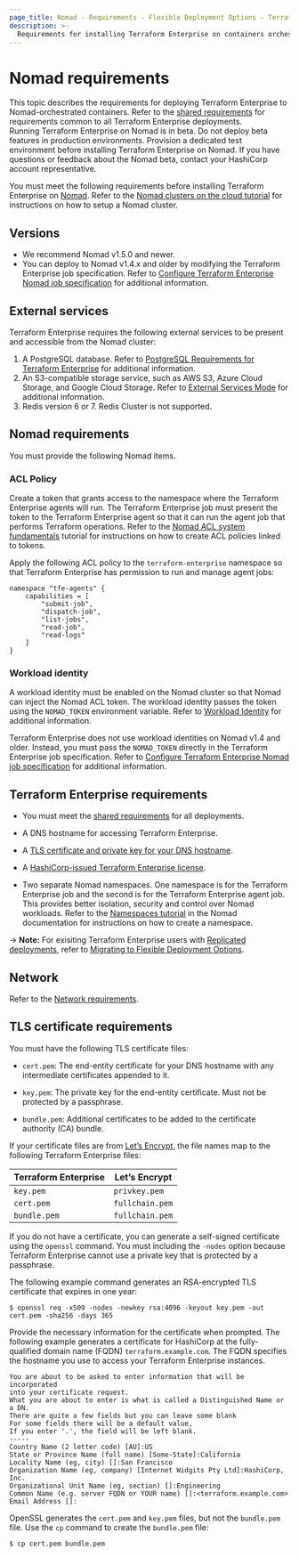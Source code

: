 ```yaml
---
page_title: Nomad - Requirements - Flexible Deployment Options - Terraform Enterprise
description: >-
  Requirements for installing Terraform Enterprise on containers orchestrated with Nomad.
---
```


# Nomad requirements

This topic describes the requirements for deploying Terraform Enterprise to Nomad-orchestrated containers. Refer to the [shared requirements](/terraform/enterprise/flexible-deployments/install/requirements) for requirements common to all Terraform Enterprise deployments.  
<Note title="Nomad in beta">
    Running Terraform Enterprise on Nomad is in beta. Do not deploy beta features in
    production environments. Provision a dedicated test environment before installing Terraform Enterprise on Nomad.
    If you have questions or feedback about the Nomad beta, contact your HashiCorp account representative.
</Note>

You must meet the following requirements before installing Terraform Enterprise on [Nomad](/nomad).
Refer to the [Nomad clusters on the cloud tutorial](/nomad/tutorials/cluster-setup/cluster-setup-overview) for instructions on how to setup a Nomad cluster.

## Versions

- We recommend Nomad v1.5.0 and newer.
- You can deploy to Nomad v1.4.x and older by modifying the Terraform Enterprise job specification. Refer to [Configure Terraform Enterprise Nomad job specification](/terraform/enterprise/flexible-deployments/install/nomad/install#configure-terraform-enterprise-nomad-job-specification) for additional information.

## External services

Terraform Enterprise requires the following external services to be present and accessible from the Nomad cluster:
1. A PostgreSQL database. Refer to [PostgreSQL Requirements for Terraform Enterprise](/terraform/enterprise/flexible-deployments/install/requirements/data-storage/postgres-requirements) for additional information.
1. An S3-compatible storage service, such as AWS S3, Azure Cloud Storage, and Google Cloud Storage. Refer to [External Services Mode](/terraform/enterprise/flexible-deployments/install/requirements/data-storage/operational-mode-requirements#external-services-mode) for additional information.
1. Redis version 6 or 7. Redis Cluster is not supported.

## Nomad requirements


You must provide the following Nomad items.

### ACL Policy

Create a token that grants access to the namespace where the Terraform Enterprise agents will run. The Terraform Enterprise job must present the token to the Terraform Enterprise agent so that it can run the agent job that performs Terraform operations. Refer to the [Nomad ACL system fundamentals](https://developer.hashicorp.com/nomad/tutorials/access-control/access-control) tutorial for instructions on how to create ACL policies linked to tokens. 

Apply the following ACL policy to the `terraform-enterprise` namespace so that Terraform Enterprise has permission to run and manage agent jobs:

```hcl
namespace "tfe-agents" {
    capabilities = [
        "submit-job",
        "dispatch-job",
        "list-jobs",
        "read-job",
        "read-logs" 
    ]
}
```
 
### Workload identity 

A workload identity must be enabled on the Nomad cluster so that Nomad can inject the Nomad ACL token. The workload identity passes the token using the `NOMAD_TOKEN` environment variable. Refer to [Workload Identity](/nomad/docs/concepts/workload-identity) for additional information.

Terraform Enterprise does not use workload identities on Nomad v1.4 and older. Instead, you must pass the `NOMAD_TOKEN` directly in the Terraform Enterprise job specification. Refer to [Configure Terraform Enterprise Nomad job specification](/terraform/enterprise/flexible-deployments/install/nomad/install#configure-terraform-enterprise-nomad-job-specification) for additional information.

## Terraform Enterprise requirements

- You must meet the [shared requirements](/terraform/enterprise/flexible-deployments/install/requirements) for all deployments.

- A DNS hostname for accessing Terraform Enterprise.

- A [TLS certificate and private key for your DNS hostname](#tls-certificate).

- A [HashiCorp-issued Terraform Enterprise license](/terraform/enterprise/flexible-deployments/install/requirements/license).

- Two separate Nomad namespaces. One namespace is for the Terraform Enterprise job and the second is for the Terraform Enterprise agent job.
  This provides better isolation, security and control over Nomad workloads. Refer to  the [Namespaces tutorial](/nomad/tutorials/manage-clusters/namespaces) in the Nomad documentation for instructions on how to create a namespace.

-> **Note:** For exisiting Terraform Enterprise users with [Replicated deployments](/terraform/enterprise/replicated), refer to [Migrating to Flexible Deployment Options](/terraform/enterprise/replicated/replicated-migration).

## Network
Refer to the [Network requirements](/terraform/enterprise/flexible-deployments/install/requirements/network).

## TLS certificate requirements

You must have the following TLS certificate files:

- `cert.pem`: The end-entity certificate for your DNS hostname with any intermediate certificates appended to it.

- `key.pem`: The private key for the end-entity certificate. Must not be protected by a passphrase.

- `bundle.pem`: Additional certificates to be added to the certificate authority (CA) bundle.

If your certificate files are from [Let’s Encrypt](https://letsencrypt.org/), the file names map to the following Terraform Enterprise files:

| Terraform Enterprise | Let’s Encrypt   |
| -------------------- | --------------- |
| `key.pem`            | `privkey.pem`   |
| `cert.pem`           | `fullchain.pem` |
| `bundle.pem`         | `fullchain.pem` |

If you do not have a certificate, you can generate a self-signed certificate using the `openssl` command. You must including the `-nodes` option because Terraform Enterprise cannot
use a private key that is protected by a passphrase.

The following example command generates an RSA-encrypted TLS certificate that expires in one year:

```shell-session
$ openssl req -x509 -nodes -newkey rsa:4096 -keyout key.pem -out cert.pem -sha256 -days 365
```

Provide the necessary information for the certificate when prompted. The following example generates a certificate for HashiCorp at the fully-qualified domain name (FQDN) `terraform.example.com`. The FQDN specifies the hostname you use
to access your Terraform Enterprise instances.

```shell
You are about to be asked to enter information that will be incorporated
into your certificate request.
What you are about to enter is what is called a Distinguished Name or a DN.
There are quite a few fields but you can leave some blank
For some fields there will be a default value,
If you enter '.', the field will be left blank.
-----
Country Name (2 letter code) [AU]:US
State or Province Name (full name) [Some-State]:California
Locality Name (eg, city) []:San Francisco
Organization Name (eg, company) [Internet Widgits Pty Ltd]:HashiCorp, Inc.
Organizational Unit Name (eg, section) []:Engineering
Common Name (e.g. server FQDN or YOUR name) []:<terraform.example.com>
Email Address []:
```

OpenSSL generates the `cert.pem` and `key.pem` files, but not the `bundle.pem`
file. Use the `cp` command to create the `bundle.pem` file:

```bash
$ cp cert.pem bundle.pem
